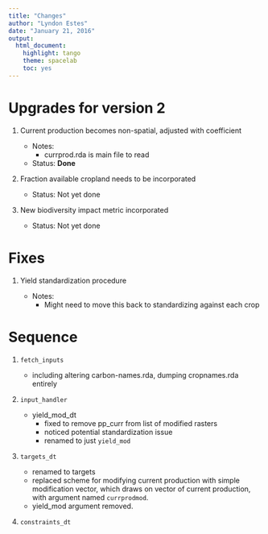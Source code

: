 ```yaml
---
title: "Changes"
author: "Lyndon Estes"
date: "January 21, 2016"
output: 
  html_document:
    highlight: tango
    theme: spacelab
    toc: yes 
---
```


# Upgrades for version 2

1. Current production becomes non-spatial, adjusted with coefficient

     + Notes: 
         + currprod.rda is main file to read

     + Status: __Done__
     

2. Fraction available cropland needs to be incorporated

     + Status: Not yet done
     
3. New biodiversity impact metric incorporated

     + Status: Not yet done

# Fixes

1. Yield standardization procedure

    + Notes: 
        + Might need to move this back to standardizing against each crop


# Sequence

1. `fetch_inputs`

    + including altering carbon-names.rda, dumping cropnames.rda entirely

2. `input_handler`

    + yield_mod_dt
        + fixed to remove pp_curr from list of modified rasters
        + noticed potential standardization issue
        + renamed to just `yield_mod`

3. `targets_dt`

    + renamed to targets
    + replaced scheme for modifying current production with simple modification vector, which draws on vector of current production, with argument named `currprodmod`. 
    + yield_mod argument removed. 
    
4. `constraints_dt`



    



